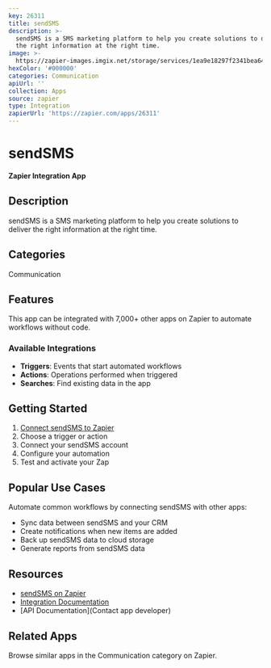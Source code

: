 ```yaml
---
key: 26311
title: sendSMS
description: >-
  sendSMS is a SMS marketing platform to help you create solutions to deliver
  the right information at the right time.
image: >-
  https://zapier-images.imgix.net/storage/services/1ea9e18297f2341bea64a3de49860d36.png?auto=format%2Ccompress&ixlib=python-3.0.0&q=50
hexColor: '#000000'
categories: Communication
apiUrl: ''
collection: Apps
source: zapier
type: Integration
zapierUrl: 'https://zapier.com/apps/26311'
---
```

# sendSMS

**Zapier Integration App**

## Description

sendSMS is a SMS marketing platform to help you create solutions to deliver the right information at the right time.

## Categories

Communication

## Features

This app can be integrated with 7,000+ other apps on Zapier to automate workflows without code.

### Available Integrations

- **Triggers**: Events that start automated workflows
- **Actions**: Operations performed when triggered
- **Searches**: Find existing data in the app

## Getting Started

1. [Connect sendSMS to Zapier](https://zapier.com/apps/26311)
2. Choose a trigger or action
3. Connect your sendSMS account
4. Configure your automation
5. Test and activate your Zap

## Popular Use Cases

Automate common workflows by connecting sendSMS with other apps:

- Sync data between sendSMS and your CRM
- Create notifications when new items are added
- Back up sendSMS data to cloud storage
- Generate reports from sendSMS data

## Resources

- [sendSMS on Zapier](https://zapier.com/apps/26311)
- [Integration Documentation](https://zapier.com/apps/26311/integrations)
- [API Documentation](Contact app developer)

## Related Apps

Browse similar apps in the Communication category on Zapier.
